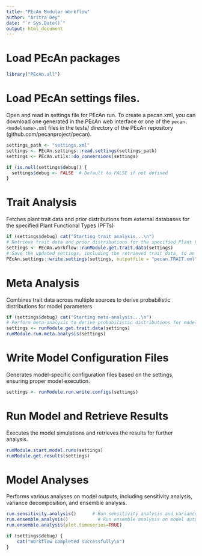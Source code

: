 ```yaml
---
title: "PEcAn Modular Workflow"
author: "Aritra Dey"
date: "`r Sys.Date()`"
output: html_document
---
```


# Load PEcAn packages
```r
library("PEcAn.all")
```
# Load PEcAn settings files.

Open and read in settings file for PEcAn run.
To create a pecan.xml, you can download one generated in the PEcAn web interface or one of the `pecan.<modelname>.xml` files in the tests/ directory of the PEcAn repository (github.com/pecanproject/pecan).
```r

settings_path <- "settings.xml" 
settings <- PEcAn.settings::read.settings(settings_path)
settings <- PEcAn.utils::do_conversions(settings)

if (is.null(settings$debug)) {
  settings$debug <- FALSE  # Default to FALSE if not defined
}
```

# Trait Analysis
Fetches plant trait data and prior distributions from external databases for the specified Plant Functional Types (PFTs)

```r
if (settings$debug) cat("Starting trait analysis...\n")
# Retrieve trait data and prior distributions for the specified Plant Functional Types (PFTs)
settings <- PEcAn.workflow::runModule.get.trait.data(settings)
# Save the updated settings, including the retrieved trait data, to an XML file
PEcAn.settings::write.settings(settings, outputfile = "pecan.TRAIT.xml")

```

# Meta Analysis
Combines trait data across multiple sources to derive probabilistic distributions for model parameters

```r
if (settings$debug) cat("Starting meta-analysis...\n")
# Perform meta-analysis to derive probabilistic distributions for model parameters
settings <- runModule.get.trait.data(settings)
runModule.run.meta.analysis(settings)
```

# Write Model Configuration Files
Generates model-specific configuration files based on the settings, ensuring proper model execution.

```r
settings <- runModule.run.write.configs(settings)
```


# Run Model and Retrieve Results
Executes the model simulations and retrieves the results for further analysis.

```r
runModule.start.model.runs(settings)
runModule.get.results(settings)
```

# Model Analyses
Performs various analyses on model outputs, including sensitivity analysis, variance decomposition, and ensemble analysis.

```r
run.sensitivity.analysis()      # Run sensitivity analysis and variance decomposition on model output
run.ensemble.analysis()  	      # Run ensemble analysis on model output. 
run.ensemble.analysis(plot.timeseries=TRUE) 
```


```r
if (settings$debug) {
    cat("Workflow completed successfully\n")
}
```
